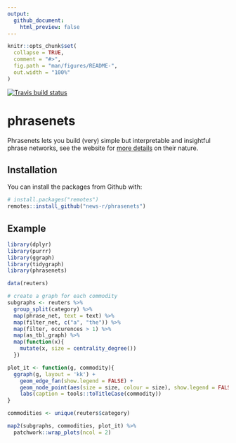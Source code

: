 ```yaml
---
output: 
  github_document:
    html_preview: false
---
```


<!-- README.md is generated from README.Rmd. Please edit that file -->

```r
knitr::opts_chunk$set(
  collapse = TRUE,
  comment = "#>",
  fig.path = "man/figures/README-",
  out.width = "100%"
)
```

<!-- badges: start -->
[![Travis build status](https://travis-ci.org/news-r/phrasenets.svg?branch=master)](https://travis-ci.org/news-r/phrasenets)
<!-- badges: end -->

# phrasenets

Phrasenets lets you build (very) simple but interpretable and insightful phrase networks, see the website for [more details](https://phrasenets.news-r.org/) on their nature.

## Installation

You can install the  packages from Github with:

``` r
# install.packages("remotes")
remotes::install_github("news-r/phrasenets")
```

## Example

```r
library(dplyr)
library(purrr)
library(ggraph)
library(tidygraph)
library(phrasenets)

data(reuters)

# create a graph for each commodity
subgraphs <- reuters %>% 
  group_split(category) %>% 
  map(phrase_net, text = text) %>% 
  map(filter_net, c("a", "the")) %>% 
  map(filter, occurences > 1) %>% 
  map(as_tbl_graph) %>% 
  map(function(x){
    mutate(x, size = centrality_degree())
  })

plot_it <- function(g, commodity){
  ggraph(g, layout = 'kk') + 
    geom_edge_fan(show.legend = FALSE) + 
    geom_node_point(aes(size = size, colour = size), show.legend = FALSE) + 
    labs(caption = tools::toTitleCase(commodity))
} 

commodities <- unique(reuters$category)

map2(subgraphs, commodities, plot_it) %>% 
  patchwork::wrap_plots(ncol = 2)
```
